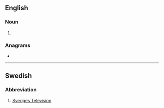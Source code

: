 {{also|svt}}
==English==
{{wikipedia|Supraventricular tachycardia}}

===Noun===
{{en-noun|?}}

# {{initialism of|en|[[supraventricular]] [[tachycardia]]}}

===Anagrams===
* {{anagrams|en|a=stv|STV|TVs|VST|VTs|tvs}}

----

==Swedish==

===Abbreviation===
{{rfc-header|Abbreviation}}
{{head|sv|abbreviation}}

# [[w:Sveriges Television|Sveriges Television]]